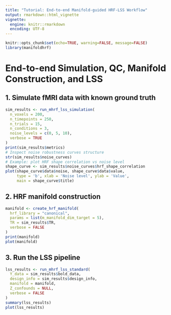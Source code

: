 ```yaml
---
title: "Tutorial: End-to-end Manifold-guided HRF-LSS Workflow"
output: rmarkdown::html_vignette
vignette:
  engine: knitr::rmarkdown
  encoding: UTF-8
---
```


```r
knitr::opts_chunk$set(echo=TRUE, warning=FALSE, message=FALSE)
library(manifoldhrf)
```

# End-to-end Simulation, QC, Manifold Construction, and LSS

## 1. Simulate fMRI data with known ground truth

```r
sim_results <- run_mhrf_lss_simulation(
  n_voxels = 200,
  n_timepoints = 250,
  n_trials = 15,
  n_conditions = 3,
  noise_levels = c(0, 5, 10),
  verbose = TRUE
)
print(sim_results$metrics)
# Inspect noise robustness curves structure
str(sim_results$noise_curves)
# Example: plot HRF shape correlation vs noise level
shape_curve <- sim_results$noise_curves$hrf_shape_correlation
plot(shape_curve$data$noise, shape_curve$data$value,
     type = 'b', xlab = 'Noise level', ylab = 'Value',
     main = shape_curve$title)
```

<!-- QC report generation can be demonstrated after running the pipeline in Section 3 -->

## 2. HRF manifold construction

```r
manifold <- create_hrf_manifold(
  hrf_library = "canonical",
  params = list(m_manifold_dim_target = 5),
  TR = sim_results$TR,
  verbose = FALSE
)
print(manifold)
plot(manifold)
```

## 3. Run the LSS pipeline

```r
lss_results <- run_mhrf_lss_standard(
  Y_data = sim_results$bold_data,
  design_info = sim_results$design_info,
  manifold = manifold,
  Z_confounds = NULL,
  verbose = FALSE
)
summary(lss_results)
plot(lss_results)
```